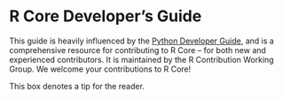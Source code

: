 # R Core Developer's Guide

This guide is heavily influenced by the [Python Developer Guide](https://devguide.python.org/appendix/#basics-for-contributors), and is a comprehensive resource for contributing to R Core – for both new and experienced contributors. It is maintained by the R Contribution Working Group. We welcome your contributions to R Core!

:::note
This box denotes a tip for the reader.
:::
